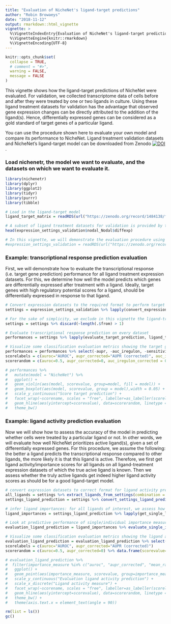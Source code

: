 ```yaml
---
title: "Evaluation of NicheNet's ligand-target predictions"
author: "Robin Browaeys"
date: "2018-11-12"
output: rmarkdown::html_vignette
vignette: >
  %\VignetteIndexEntry{Evaluation of NicheNet's ligand-target predictions}
  %\VignetteEngine{knitr::rmarkdown}
  %\VignetteEncoding{UTF-8}
---
```


<!-- github markdown built using 
rmarkdown::render("vignettes/model_evaluation.Rmd", output_format = "github_document")
-->

```r
knitr::opts_chunk$set(
  collapse = TRUE,
  # comment = "#>",
  warning = FALSE,
  message = FALSE
)
```

This vignette shows how the ligand-target predictions of NicheNet were evaluated. For validation, we collected transcriptome data of cells before and after they were treated by one or two ligands in culture. Using these ligand treatment datasets for validation has the advantage that observed gene expression changes can be directly attributed to the addition of the ligand(s). Hence, differentially expressed genes can be considered as a gold standard of target genes of a particular ligand. 

You can use the procedure shown here to evaluate your own model and compare its performance to NicheNet. Ligand treatment validation datasets and NicheNet's ligand-target model can be downloaded from Zenodo [![DOI](https://zenodo.org/badge/DOI/10.5281/zenodo.1484138.svg)](https://doi.org/10.5281/zenodo.1484138). 


### Load nichenetr, the model we want to evaluate, and the datasets on which we want to evaluate it.
```r
library(nichenetr)
library(dplyr)
library(ggplot2)
library(tidyr)
library(purrr)
library(tibble)

# Load in the ligand-target model
ligand_target_matrix = readRDS(url("https://zenodo.org/record/1484138/files/ligand_target_matrix.rds"))

# A subset of ligand treatment datasets for validation is provided by the package. Ligand treatment datasets show the log fold change in expression of genes after treatment with one or more specific ligands. Here: example for the ligand NODAL:
head(expression_settings_validation$nodal_Nodal$diffexp)

# In this vignette, we will demonstrate the evaluation procedure using this subset of expression datasets. To load in all expression datasets, use:
#expression_settings_validation = readRDS(url("https://zenodo.org/record/1484138/files/expression_settings.rds"))

```

### Example: transcriptional response prediction evaluation

First, we will demonstrate how to evaluate the transcriptional response (i.e. target gene prediction) performance for all ligand treatment expression datasets. For this, we determine how well the model predicts which genes are differentially expressed after treatment with a ligand. Ideally, target genes with high regulatory potential scores for a ligand, should be differentially expressed in response to that ligand.
```r
# Convert expression datasets to the required format to perform target gene prediction
settings = expression_settings_validation %>% lapply(convert_expression_settings_evaluation)

# For the sake of simplicity, we exclude in this vignette the ligand-treatment datasets profiling the response to multiple ligands. To see how to build a ligand-target model with target predictions for multiple ligands at once: see vignette [Construction of NicheNet's ligand-target model](vignettes/model_construction.md): `vignette("model_construction", package="nichenetr")`.
settings = settings %>% discard(~length(.$from) > 1)

# Evaluate transcriptional response prediction on every dataset
performances = settings %>% lapply(evaluate_target_prediction, ligand_target_matrix) %>% bind_rows()

# Visualize some classification evaluation metrics showing the target gene prediction performance
performances = performances %>% select(-aupr, -auc_iregulon, -sensitivity_roc, -specificity_roc) %>% gather(key = scorename, value = scorevalue, auroc:spearman)
scorelabels = c(auroc="AUROC", aupr_corrected="AUPR (corrected)", auc_iregulon_corrected = "AUC-iRegulon (corrected)",pearson = "Pearson correlation", spearman = "Spearman's rank correlation",mean_rank_GST_log_pval = "Mean-rank gene-set enrichment")
scorerandom = c(auroc=0.5, aupr_corrected=0, auc_iregulon_corrected = 0, pearson = 0, spearman = 0,mean_rank_GST_log_pval = 0) %>% data.frame(scorevalue=.) %>% rownames_to_column("scorename")

# performances %>% 
#   mutate(model = "NicheNet") %>% 
#   ggplot() + 
#   geom_violin(aes(model, scorevalue, group=model, fill = model)) + 
#   geom_boxplot(aes(model, scorevalue, group = model),width = 0.05) + 
#   scale_y_continuous("Score target prediction") + 
#   facet_wrap(~scorename, scales = "free", labeller=as_labeller(scorelabels)) +
#   geom_hline(aes(yintercept=scorevalue), data=scorerandom, linetype = 2, color = "red") +
#   theme_bw()

```

### Example: ligand activity prediction evaluation

Now we will show how to assess the accuracy of the model in predicting whether cells were treated by a particular ligand or not. In other words, we will evaluate how well NicheNet prioritizes active ligand(s), given a set of differentially expressed genes. For this procedure, we assume the following: the better a ligand predicts the transcriptional response compared to other ligands, the more likely it is that this ligand is active. Therefore, we first get ligand activity/importance scores for all ligands on all ligand-treatment expression datasets of which the true acive ligand is known. Then we assess whether the truly active ligands get indeed higher ligand activity scores as should be for a good ligand-target model.

```r
# convert expression datasets to correct format for ligand activity prediction
all_ligands = settings %>% extract_ligands_from_settings(combination = FALSE) %>% unlist()
settings_ligand_prediction = settings %>% convert_settings_ligand_prediction(all_ligands = all_ligands, validation = TRUE)

# infer ligand importances: for all ligands of interest, we assess how well a ligand explains the differential expression in a specific datasets (and we do this for all datasets).
ligand_importances = settings_ligand_prediction %>% lapply(get_single_ligand_importances,ligand_target_matrix) %>% bind_rows()

# Look at predictive performance of single/individual importance measures to predict ligand activity: of all ligands tested, the ligand that is truly active in a dataset should get the highest activity score (i.e. best target gene prediction performance)
evaluation_ligand_prediction = ligand_importances %>% evaluate_single_importances_ligand_prediction(normalization = "median")

# Visualize some classification evaluation metrics showing the ligand activity prediction performance
evaluation_ligand_prediction = evaluation_ligand_prediction %>% select(-aupr, -sensitivity_roc, -specificity_roc, -pearson, -spearman, -mean_rank_GST_log_pval) %>% gather(key = scorename, value = scorevalue, auroc:aupr_corrected)
scorelabels = c(auroc="AUROC", aupr_corrected="AUPR (corrected)")
scorerandom = c(auroc=0.5, aupr_corrected=0) %>% data.frame(scorevalue=.) %>% rownames_to_column("scorename")

# evaluation_ligand_prediction %>% 
#  filter(importance_measure %in% c("auroc", "aupr_corrected", "mean_rank_GST_log_pval", "auc_iregulon_corrected", "pearson", "spearman")) %>%
#   ggplot() + 
#   geom_point(aes(importance_measure, scorevalue, group=importance_measure, color = importance_measure), size = 3) + 
#   scale_y_continuous("Evaluation ligand activity prediction") + 
#   scale_x_discrete("Ligand activity measure") + 
#   facet_wrap(~scorename, scales = "free", labeller=as_labeller(scorelabels)) +
#   geom_hline(aes(yintercept=scorevalue), data=scorerandom, linetype = 2, color = "red") +
#   theme_bw() + 
#   theme(axis.text.x = element_text(angle = 90))
```

```r
rm(list = ls())
gc()
```
